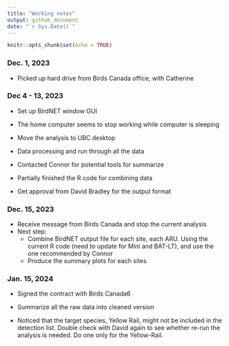 ```yaml
---
title: "Working notes"
output: github_document
date: "`r Sys.Date()`"
---
```


```r
knitr::opts_chunk$set(echo = TRUE)
```

### Dec. 1, 2023

-   Picked up hard drive from Birds Canada office, with Catherine

### Dec 4 - 13, 2023

-   Set up BirdNET window GUI

-   The home computer seems to stop working while computer is sleeping

-   Move the analysis to UBC desktop

-   Data processing and run through all the data

-   Contacted Connor for potential tools for summarize

-   Partially finished the R code for combining data

-   Get approval from David Bradley for the output format

### Dec. 15, 2023

-   Receive message from Birds Canada and stop the current analysis
-   Next step:
    -   Combine BirdNET output file for each site, each ARU. Using the current R code (need to update for Mini and BAT-LT), and use the one recommended by Connor
    -   Produce the summary plots for each sites

### Jan. 15, 2024

-   Signed the contract with Birds Canada6

-   Summarize all the raw data into cleaned version

-   Noticed that the target species, Yellow Rail, might not be included in the detection list. Double check with David again to see whether re-run the analysis is needed. Do one only for the Yellow-Rail.
